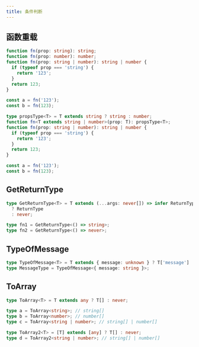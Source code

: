 ```yaml
---
title: 条件判断
---
```


## 函数重载

```ts
function fn(prop: string): string;
function fn(prop: number): number;
function fn(prop: string | number): string | number {
  if (typeof prop === 'string') {
    return '123';
  }
  return 123;
}

const a = fn('123');
const b = fn(123);
```

```ts
type propsType<T> = T extends string ? string : number;
function fn<T extends string | number>(prop: T): propsType<T>;
function fn(prop: string | number): string | number {
  if (typeof prop === 'string') {
    return '123';
  }
  return 123;
}

const a = fn('123');
const b = fn(123);
```

## GetReturnType

```ts
type GetReturnType<T> = T extends (...args: never[]) => infer ReturnType
  ? ReturnType
  : never;

type fn1 = GetReturnType<() => string>;
type fn2 = GetReturnType<() => never>;
```

## TypeOfMessage

```ts
type TypeOfMessage<T> = T extends { message: unknown } ? T['message'] : never;
type MessageType = TypeOfMessage<{ message: string }>;
```

## ToArray

```ts
type ToArray<T> = T extends any ? T[] : never;

type a = ToArray<string>; // string[]
type b = ToArray<number>; // number[]
type c = ToArray<string | number>; // string[] | number[]

type ToArray2<T> = [T] extends [any] ? T[] : never;
type d = ToArray2<string | number>; // string[] | number[]
```

